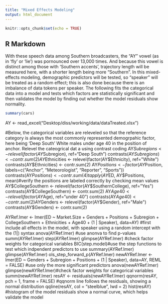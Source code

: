 ```yaml
---
title: "Mixed Effects Modeling"
output: html_document
---
```


```r
knitr::opts_chunk$set(echo = TRUE)
```

## R Markdown

With these speech data among Southern broadcasters, the "AY" vowel (as in 'fly' or 'lie') was pornounced over 13,000 times. And because this vowel is distinct among those with 'Southern accents', trajectory length will be measured here, with a shorter length being more "Southern". In this mixed-effects modeling, demographic predictors will be tested, so "speaker" will be treated as a random effect; this is also done because there is an imbalance of data tokens per speaker. The following fits the categorical data into a model and tests which factors are statistically significant and then validates the model by finding out whether the model residuals show normality. 

```r
summary(cars)
```

AY <- read_excel("Desktop/diss/working/data/dataTreated.xlsx") 

#Below, the categorical variables are releveled so that the reference category is always the most commonly represented demogrpahic factor, here being 'Deep South' White males under age 40 in the position of anchor. Relevel the cateogrical dat a using contrast coding 
AY$Subregions <- relevel(factor(AY$Subregion), ref="Deep South")
contrasts(AY$Subregions) <- contr.sum(2) 
AY$Ethnicities <- relevel(factor(AY$Ethnicity), ref="White")
contrasts(AY$Ethnicities) <- contr.sum(2) 
AY$Positions <- factor(AY$Position, labels=c("Anchor", "Meteorologist", "Reporter", "Sports"))
contrasts(AY$Positions) <- contr.sum(4) 
tapply(AY$ED, AY$Positions, mean)#verify the positions are labeled correctly by checking mean values 
AY$CollegeSouthern <- relevel(factor(AY$SouthernCollege), ref="Yes")
contrasts(AY$CollegeSouthern) <- contr.sum(2) 
AY$Age40 <- relevel(factor(AY$Age), ref="under 40")
contrasts(AY$Age40) <- contr.sum(2) 
AY$Genders <- relevel(factor(AY$Gender), ref="Male")
contrasts(AY$Genders) <- contr.sum(2) 


AYRef.lmer <- lmer(ED ~  Market.Size + Genders + Positions + Subregion + CollegeSouthern + Ethnicities + Age40 + (1 | Speaker), data=AY) #first include all effects in the model, with speaker using a random intercept with the (1|) syntax
anova(AYRef.lmer) #use anonva to find p-values 
summ(AYRef.lmer)
step(AYRef.lmer)
glimpse(AYRef.lmer) #check factor weights for categorical variables 
BIC(step.model)#use the step functions to test which indpendent predictors to use 
summary(AYRef.lmer)
glimpse(AYRef.lmer)
ols_step_forward_p(AYRef.lmer)
newAYRef.lmer <- lmer(ED ~ Genders + Subregion + Positions + (1 | Speaker), data=AY, REML = FALSE) #use only the more significant predictors 
anova(newAYRef.lmer)
glimpse(newAYRef.lmer)#check factor weights for categorical variables 
summ(newAYRef.lmer)
resAY <- residuals(newAYRef.lmer)
qqnorm(resAY, pch = 1, frame = FALSE) #qqnorm line follows the residuals, showing a normal distribution 
qqline(resAY, col = "steelblue", lwd = 2)
hist(resAY) #histogram of the model residuals show a normal curve, which helps validate the model 


